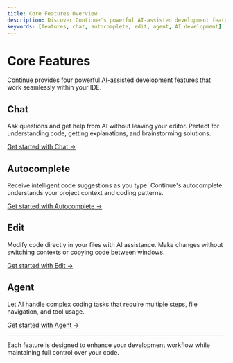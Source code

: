 ```yaml
---
title: Core Features Overview
description: Discover Continue's powerful AI-assisted development features
keywords: [features, chat, autocomplete, edit, agent, AI development]
---
```


# Core Features

Continue provides four powerful AI-assisted development features that work seamlessly within your IDE.

## Chat
Ask questions and get help from AI without leaving your editor. Perfect for understanding code, getting explanations, and brainstorming solutions.

[Get started with Chat →](./chat/quick-start)

## Autocomplete
Receive intelligent code suggestions as you type. Continue's autocomplete understands your project context and coding patterns.

[Get started with Autocomplete →](./autocomplete/quick-start)

## Edit
Modify code directly in your files with AI assistance. Make changes without switching contexts or copying code between windows.

[Get started with Edit →](./edit/quick-start)

## Agent
Let AI handle complex coding tasks that require multiple steps, file navigation, and tool usage.

[Get started with Agent →](./agent/quick-start)

---

Each feature is designed to enhance your development workflow while maintaining full control over your code.